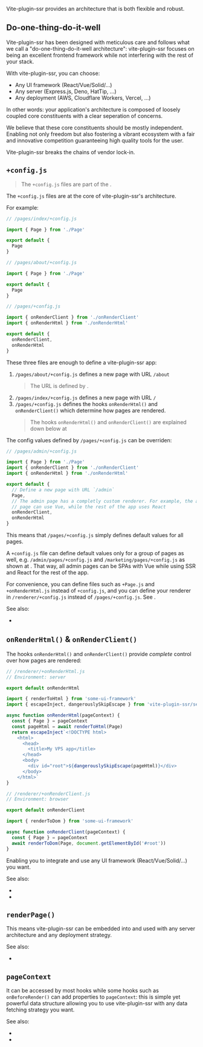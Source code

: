 
Vite-plugin-ssr provides an architecture that is both flexible and robust.

## Do-one-thing-do-it-well

Vite-plugin-ssr has been designed with meticulous care and follows what we call a "do-one-thing-do-it-well architecture": vite-plugin-ssr focuses on being an excellent frontend framework while not interfering with the rest of your stack.

With vite-plugin-ssr, you can choose:
 - Any UI framework (React/Vue/Solid/...)
 - Any server (Express.js, Deno, HatTip, ...)
 - Any deployment (AWS, Cloudflare Workers, Vercel, ...)

In other words: your application's architecture is composed of loosely coupled core constituents with a clear seperation of concerns.

We believe that these core constituents should be mostly independent. Enabling not only freedom but also fostering a vibrant ecosystem with a fair and innovative competition guaranteeing high quality tools for the user.

Vite-plugin-ssr breaks the chains of vendor lock-in.

## `+config.js`

> The `+config.js` files are part of the <Link text="V1 design" href="/migration/v1-design" />.

The `+config.js` files are at the core of vite-plugin-ssr's architecture.

For example:

```js
// /pages/index/+config.js

import { Page } from './Page'

export default {
  Page
}
```

```js
// /pages/about/+config.js

import { Page } from './Page'

export default {
  Page
}
```

```js
// /pages/+config.js

import { onRenderClient } from './onRenderClient'
import { onRenderHtml } from './onRenderHtml'

export default {
  onRenderClient,
  onRenderHtml
}
```

These three files are enough to define a vite-plugin-ssr app:
 1. `/pages/about/+config.js` defines a new page with URL `/about`
    > The URL is defined by <Link text="filesystem routing" href="/filesystem-routing" />.
 1. `/pages/index/+config.js` defines a new page with URL `/`
 1. `/pages/+config.js` defines the hooks `onRenderHtml()` and `onRenderClient()` which determine how pages are rendered.
    > The hooks `onRenderHtml()` and `onRenderClient()` are explained down below at <Link href="#onrenderhtml-onrenderclient" doNotInferSectionTitle={true} />

The config values defined by `/pages/+config.js` can be overriden:

```js
// /pages/admin/+config.js

import { Page } from './Page'
import { onRenderClient } from './onRenderClient'
import { onRenderHtml } from './onRenderHtml'

export default {
  // Define a new page with URL `/admin`
  Page,
  // The admin page has a completly custom renderer. For example, the admin
  // page can use Vue, while the rest of the app uses React
  onRenderClient,
  onRenderHtml
}
```

This means that `/pages/+config.js` simply defines default values for all pages.

A `+config.js` file can define default values only for a group of pages as well, e.g. `/admin/pages/+config.js` and `/marketing/pages/+config.js` as shown at <Link href="/file-structure#domain-driven" />. That way, all admin pages can be SPAs with Vue while using SSR and React for the rest of the app.

For convenience, you can define files such as `+Page.js` and `+onRenderHtml.js` instead of `+config.js`, and you can define your renderer in `/renderer/+config.js` instead of `/pages/+config.js`. See <Link href="/config#conveniences" />.

See also:
 - <Link href="/config" />


## `onRenderHtml()` & `onRenderClient()`

The hooks `onRenderHtml()` and `onRenderClient()` provide *complete* control over how pages are rendered:

```js
// /renderer/+onRenderHtml.js
// Environment: server

export default onRenderHtml

import { renderToHtml } from 'some-ui-framework'
import { escapeInject, dangerouslySkipEscape } from 'vite-plugin-ssr/server'

async function onRenderHtml(pageContext) {
  const { Page } = pageContext
  const pageHtml = await renderToHtml(Page)
  return escapeInject`<!DOCTYPE html>
    <html>
      <head>
        <title>My VPS app</title>
      </head>
      <body>
        <div id="root">${dangerouslySkipEscape(pageHtml)}</div>
      </body>
    </html>`
}
```

```js
// /renderer/+onRenderClient.js
// Environment: browser

export default onRenderClient

import { renderToDom } from 'some-ui-framework'

async function onRenderClient(pageContext) {
  const { Page } = pageContext
  await renderToDom(Page, document.getElementById('#root'))
}
```

Enabling you to integrate and use any UI framework (React/Vue/Solid/...) you want.

See also:
 - <Link href="/onRenderClient" />
 - <Link href="/onRenderHtml" />


## `renderPage()`

<JustAMiddleware />

This means vite-plugin-ssr can be embedded into and used with any server architecture and any deployment strategy.

See also:
 - <Link href="/renderPage" />


## `pageContext`

<PageContextIntro />

It can be accessed by most hooks while some hooks such as `onBeforeRender()` can add properties to `pageContext`: this is simple yet powerful data structure allowing you to use vite-plugin-ssr with any data fetching strategy you want.

See also:
 - <Link href="/data-fetching" />
 - <Link href="/pageContext" />
